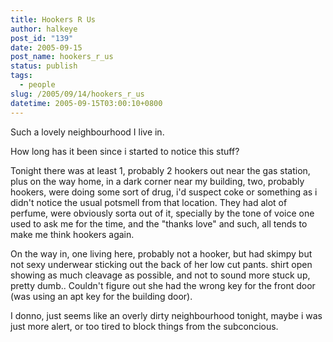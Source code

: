 ```yaml
---
title: Hookers R Us
author: halkeye
post_id: "139"
date: 2005-09-15
post_name: hookers_r_us
status: publish
tags:
  - people
slug: /2005/09/14/hookers_r_us
datetime: 2005-09-15T03:00:10+0800
---
```


Such a lovely neighbourhood I live in.  

How long has it been since i started to notice this stuff?

Tonight there was at least 1, probably 2 hookers out near the gas station, plus on the way home, in a dark corner near my building, two, probably hookers, were doing some sort of drug, i'd suspect coke or something as i didn't notice the usual potsmell from that location. They had alot of perfume, were obviously sorta out of it, specially by the tone of voice one used to ask me for the time, and the "thanks love" and such, all tends to make me think hookers again.

On the way in, one living here, probably not a hooker, but had skimpy but not sexy underwear sticking out the back of her low cut pants. shirt open showing as much cleavage as possible, and not to sound more stuck up, pretty dumb.. Couldn't figure out she had the wrong key for the front door (was using an apt key for the building door).

I donno, just seems like an overly dirty neighbourhood tonight, maybe i was just more alert, or too tired to block things from the subconcious.